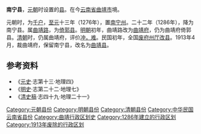 '''南宁县'''，[[元朝|元朝]]时设置的[[县|县]]。在今[[云南省|云南省]][[曲靖市|曲靖市]]境。

元朝时，为[[千户|千户]]，[[至元_(忽必烈)|至元]]十三年（1276年），置[[南宁州_(云南)|南宁州]]。二十二年（1286年），降为南宁县。属[[曲靖路|曲靖路]]，为[[倚郭县|倚郭县]]。[[明朝|明朝]]初年，曲靖路改为[[曲靖府|曲靖府]]，仍为曲靖府倚郭县。[[清朝|清朝]]时，仍属曲靖府，评价[[冲繁疲难|冲，难]]。民国初年，全国[[废府州厅改县|废府州厅改县]]。1913年4月，裁曲靖府，保留南宁县，改名为[[曲靖县|曲靖县]]。

== 参考资料 ==
*《[[元史|元史]]·志第十三·地理四》
*《[[明史|明史]]·志第二十二·地理七》
*《[[清史稿|清史稿]]·志四十九·地理二十一》
{{清朝云南行政区划}}
{{明朝云南行政区划}}
{{元朝云南行政区划}}
{{云南行政区划小作品}}
[[Category:元朝县份|Category:元朝县份]]
[[Category:明朝县份|Category:明朝县份]]
[[Category:清朝县份|Category:清朝县份]]
[[Category:中华民国云南省县份|Category:中华民国云南省县份]]
[[Category:曲靖行政区划史|Category:曲靖行政区划史]]
[[Category:1286年建立的行政区划|Category:1286年建立的行政区划]]
[[Category:1913年废除的行政区划|Category:1913年废除的行政区划]]